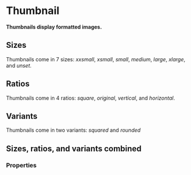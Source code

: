 # Thumbnail

**Thumbnails display formatted images.**

## Sizes

Thumbnails come in 7 sizes: _xxsmall_, _xsmall_, _small_, _medium_, _large_, _xlarge_, and _unset_.

<DemoBlock2 demo="sizes" engine={props.engine} />

## Ratios

Thumbnails come in 4 ratios: _square_, _original_, _vertical_, and _horizontal_.

<DemoBlock2 demo="ratios" engine={props.engine} />

## Variants

Thumbnails come in two variants: _squared_ and _rounded_

<DemoBlock2 demo="variants" engine={props.engine} />

## Sizes, ratios, and variants combined

<DemoBlock2 demo="combined" engine={props.engine} />

### Properties

<PropTable component="Thumbnail" />

